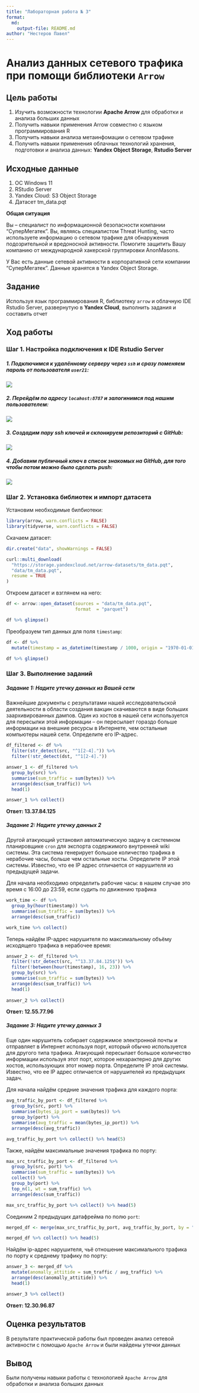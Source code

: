 ```yaml
---
title: "Лабораторная работа № 3"
format: 
  md:
    output-file: README.md
author: "Нестеров Павел"
---
```


# Анализ данных сетевого трафика при помощи библиотеки `Arrow`

## Цель работы

1.  Изучить возможности технологии **Apache Arrow** для обработки и анализа больших данных
2.  Получить навыки применения Arrow совместно с языком программирования R
3.  Получить навыки анализа метаинфомации о сетевом трафике
4.  Получить навыки применения облачных технологий хранения, подготовки и анализа данных: **Yandex Object Storage**, **Rstudio Server**

## Исходные данные

1.  ОС Windows 11
2.  RStudio Server
3.  Yandex Cloud: S3 Object Storage
4.  Датасет tm_data.pqt

**Общая ситуация**

Вы – специалист по информационной безопасности компании “СуперМегатек”. Вы, являясь специалистом Threat Hunting, часто используете информацию о сетевом трафике для обнаружения подозрительной и вредоносной активности. Помогите защитить Вашу компанию от международной хакерской группировки AnonMasons.

У Вас есть данные сетевой активности в корпоративной сети компании “СуперМегатек”. Данные хранятся в Yandex Object Storage.

## Задание

Используя язык программирования R, библиотеку `arrow` и облачную IDE Rstudio Server, развернутую в **Yandex Cloud**, выполнить задания и составить отчет

## Ход работы

### Шаг 1. Настройка подключения к IDE Rstudio Server

##### 1. Подключимся к удалённому серверу через `ssh` и сразу поменяем пароль от пользователя `user21`:

![](screenshots/1.jpg)

##### 2. Перейдём по адресу `locahost:8787` и залогинимся под нашим пользователем:

![](screenshots/2.jpg)

##### 3. Создадим пару ssh ключей и склонируем репозиторий с GitHub:

![](screenshots/3.jpg)

##### 4. Добавим публичный ключ в список знакомых на GitHub, для того чтобы потом можно было сделать push:

![](screenshots/4.jpg)

### Шаг 2. Установка библиотек и импорт датасета

Установим необходимые билбиотеки:

```r
library(arrow, warn.conflicts = FALSE)
library(tidyverse, warn.conflicts = FALSE)
```

Скачаем датасет:

```r
dir.create("data", showWarnings = FALSE)

curl::multi_download(
  "https://storage.yandexcloud.net/arrow-datasets/tm_data.pqt",
  "data/tm_data.pqt",
  resume = TRUE
)
```

Откроем датасет и взглянем на него:

```r
df <- arrow::open_dataset(sources = "data/tm_data.pqt", 
                          format  = "parquet")

df %>% glimpse()
```

Преобразуем тип данных для поля `timestamp`:

```r
df <- df %>%
  mutate(timestamp = as_datetime(timestamp / 1000, origin = "1970-01-01", tz = "UTC"))

df %>% glimpse()
```

### Шаг 3. Выполнение заданий

##### Задание 1: Надите утечку данных из Вашей сети

Важнейшие документы с результатами нашей исследовательской деятельности в области создания вакцин скачиваются в виде больших заархивированных дампов. Один из хостов в нашей сети используется для пересылки этой информации – он пересылает гораздо больше информации на внешние ресурсы в Интернете, чем остальные компьютеры нашей сети. Определите его IP-адрес.

```r
df_filtered <- df %>%
  filter(str_detect(src, "^1[2-4].")) %>%
  filter(!str_detect(dst, "^1[2-4]."))

answer_1 <- df_filtered %>%
  group_by(src) %>% 
  summarise(sum_traffic = sum(bytes)) %>%
  arrange(desc(sum_traffic)) %>%
  head(1)

answer_1 %>% collect()
```

**Ответ: 13.37.84.125**

##### Задание 2:  Надите утечку данных 2

Другой атакующий установил автоматическую задачу в системном планировщике `cron` для экспорта содержимого внутренней wiki системы. Эта система генерирует большое количество трафика в нерабочие часы, больше чем остальные хосты. Определите IP этой системы. Известно, что ее IP адрес отличается от нарушителя из предыдущей задачи.

Для начала необходимо определить рабочие часы: в нашем случае это время с 16:00 до 23:59, если судить по движению трафика

```r
work_time <- df %>%
  group_by(hour(timestamp)) %>%
  summarise(sum_traffic = sum(bytes)) %>%
  arrange(desc(sum_traffic))

work_time %>% collect()
```

Теперь найдём IP-адрес нарушителя по максимальному объёму исходящего трафика в нерабочее время:

```r
answer_2 <- df_filtered %>%
  filter(!str_detect(src, "^13.37.84.125$")) %>%
  filter(!between(hour(timestamp), 16, 23)) %>%
  group_by(src) %>%
  summarise(sum_traffic = sum(bytes)) %>%
  arrange(desc(sum_traffic)) %>%
  head(1)
  
answer_2 %>% collect()
```

**Ответ: 12.55.77.96**

##### Задание 3: Надите утечку данных 3

Еще один нарушитель собирает содержимое электронной почты и отправляет в Интернет используя порт, который обычно используется для другого типа трафика. Атакующий пересылает большое количество информации используя этот порт, которое нехарактерно для других хостов, использующих этот номер порта. Определите IP этой системы. Известно, что ее IP адрес отличается от нарушителей из предыдущих задач.

Для начала найдём средние значения трафика для каждого порта:

```r
avg_traffic_by_port <- df_filtered %>%
  group_by(src, port) %>%
  summarise(bytes_ip_port = sum(bytes)) %>%
  group_by(port) %>%
  summarise(avg_traffic = mean(bytes_ip_port)) %>%
  arrange(desc(avg_traffic))

avg_traffic_by_port %>% collect() %>% head(5)
```

Также, найдём максимальные значения трафика по порту:

```r
max_src_traffic_by_port <- df_filtered %>%
  group_by(src, port) %>%
  summarise(sum_traffic = sum(bytes)) %>%
  collect() %>%
  group_by(port) %>%
  top_n(1, wt = sum_traffic) %>%
  arrange(desc(sum_traffic))

max_src_traffic_by_port %>% collect() %>% head(5)
```

Соединим 2 предыдущих датафрейма по полю `port`:

```r
merged_df <- merge(max_src_traffic_by_port, avg_traffic_by_port, by = "port")

merged_df %>% collect() %>% head(5)
```

Найдём ip-адрес нарушителя, чьё отношение максимального трафика по порту к среднему трафику по порту:

```r
answer_3 <- merged_df %>%
  mutate(anomally_attitide = sum_traffic / avg_traffic) %>%
  arrange(desc(anomally_attitide)) %>%
  head(1)

answer_3 %>% collect()
```

**Ответ: 12.30.96.87**

## Оценка результатов

В результате практической работы был проведен анализ сетевой активности с помощью `Apache Arrow` и были найдены утечки данных

## Вывод

Были получены навыки работы с технологией `Apache Arrow` для обработки и анализа больших данных